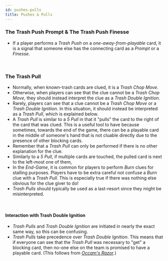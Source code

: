 ```yaml
---
id: pushes-pulls
title: Pushes & Pulls
---
```


### The Trash Push Prompt & The Trash Push Finesse

- If a player performs a _Trash Push_ on a _one-away-from-playable_ card, it is a signal that someone else has the connecting card as a _Prompt_ or a _Finesse_.

<br />

### The Trash Pull

- Normally, when known-trash cards are clued, it is a _Trash Chop Move_.
- Otherwise, when players can see that the clue cannot be a _Trash Chop Move_, they should instead interpret the clue as a _Trash Double Ignition_.
- Rarely, players can see that a clue cannot be a _Trash Chop Move_ or a _Trash Double Ignition_. In this situation, it should instead be interpreted as a _Trash Pull_, which is explained below.
- A _Trash Pull_ is similar to a _5 Pull_ in that it "pulls" the card to the right of the card that was clued. This is a useful tool to have because sometimes, towards the end of the game, there can be a playable card in the middle of someone's hand that is not cluable directly due to the presence of other blocking cards.
- Remember that a _Trash Pull_ can only be performed if there is no other explanation for the clue.
- Similarly to a _5 Pull_, if multiple cards are touched, the pulled card is next to the left-most one of them,
- In the _End-Game_, it is common for players to perform _Burn_ clues for stalling purposes. Players have to be extra careful not confuse a _Burn_ clue with a _Trash Pull_. This is especially true if there was nothing else obvious for the clue giver to do!
- _Trash Pulls_ should typically be used as a last-resort since they might be misinterpreted.

<br />

#### Interaction with Trash Double Ignition

- _Trash Pulls_ and _Trash Double Ignition_ are initiated in nearly the exact same way, so this can be confusing.
- _Trash Pulls_ take precedence over _Trash Double Ignition_. This means that if everyone can see that the _Trash Pull_ was necessary to "get" a blocking card, then no-one else on the team is promised to have a playable card. (This follows from _[Occam's Razor](../level-11.mdx#clue-interpretation--occams-razor)_.)

<br />

